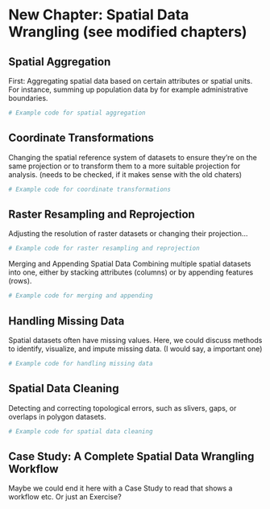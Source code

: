 # New Chapter: **Spatial Data Wrangling (see modified chapters)**
## Spatial Aggregation
First: Aggregating spatial data based on certain attributes or spatial units. For instance, summing up population data by for example administrative boundaries.

```r
# Example code for spatial aggregation
```

## Coordinate Transformations
Changing the spatial reference system of datasets to ensure they're on the same projection or to transform them to a more suitable projection for analysis. (needs to be checked, if it makes sense with the old chaters)

```r
# Example code for coordinate transformations
```

## Raster Resampling and Reprojection
Adjusting the resolution of raster datasets or changing their projection...

```r
# Example code for raster resampling and reprojection
```
Merging and Appending Spatial Data
Combining multiple spatial datasets into one, either by stacking attributes (columns) or by appending features (rows).

```r
# Example code for merging and appending
```

## Handling Missing Data
Spatial datasets often have missing values. Here, we could discuss methods to identify, visualize, and impute missing data. (I would say, a important one)

```r
# Example code for handling missing data
```
## Spatial Data Cleaning
Detecting and correcting topological errors, such as slivers, gaps, or overlaps in polygon datasets.

```r
# Example code for spatial data cleaning
```

## Case Study: A Complete Spatial Data Wrangling Workflow
Maybe we could end it here with a Case Study to read that shows a workflow etc. Or just an Exercise?